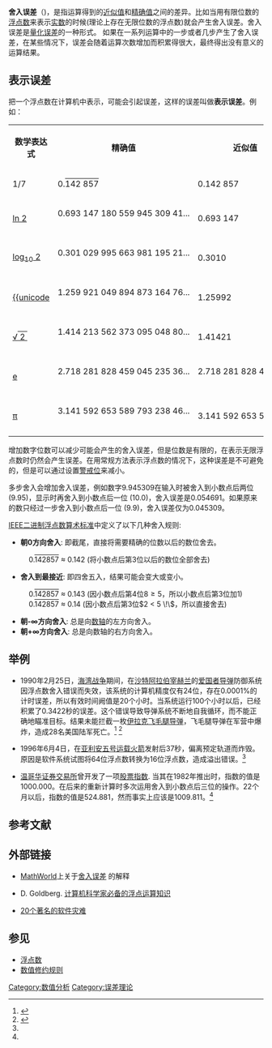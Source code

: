 {{Expand|time=2013-03-18T13:50:55+00:00 }}

'''舍入误差'''（{{lang-en|'''round-off error'''}})，是指运算得到的[[近似值|近似值]]和[[精确值|精确值]]之间的差异。比如当用有限位数的[[浮点数|浮点数]]来表示[[实数|实数]]的时候(理论上存在无限位数的浮点数)就会产生舍入误差。舍入误差是[[量化误差|量化误差]]的一种形式。
如果在一系列运算中的一步或者几步产生了舍入误差，在某些情况下，误差会随着运算次数增加而积累得很大，最终得出没有意义的运算结果。

== 表示误差 ==
把一个浮点数在计算机中表示，可能会引起误差，这样的误差叫做'''表示误差'''。例如：

<center><table class="wikitable">
<tr><th>数学表达式</th>
<th>精确值</th>
<th>近似值</th>
<th>误差</th>
<tr><td>1/7</td>
<td>0.<span style=text-decoration:overline>142 857</span>{{OEIS|id=A020806}}</td>
<td>0.142 857</td>
<td>0.000 000 <span style=text-decoration:overline>142 857</span></td>
<tr><td>[[2的自然對數|ln 2]]</td>
<td>0.693 147 180 559 945 309 41...  {{OEIS|id=A002162}}</td>
<td>0.693 147</td>
<td>0.000 000 180 559 945 309 41...</td>
<tr><td>[[常用對數|log<sub>10</sub> 2]]</td>
<td>0.301 029 995 663 981 195 21...  {{OEIS|id=A007524}}</td>
<td>0.3010</td>
<td>0.000 029 995 663 981 195 21...</td>
<tr><td>[[立方根|{{unicode]]</td>
<td>1.259 921 049 894 873 164 76...  {{OEIS|id=A002580}}</td>
<td>1.25992</td>
<td>0.000 001 049 894 873 164 76...</td>
<tr><td>[[2的算術平方根|√<span style=text-decoration:overline> 2 </span>]]</td>
<td>1.414 213 562 373 095 048 80...  {{OEIS|id=A002193}}</td>
<td>1.41421</td>
<td>0.000 003 562 373 095 048 80...</td>
<tr><td>[[E_(數學常數)|e]]</td>
<td>2.718 281 828 459 045 235 36...  {{OEIS|id=A001113}}</td>
<td>2.718 281 828 459 045  </td>
<td>0.000 000 000 000 000 235 36...</td>
<tr><td>[[圓周率|π]]</td>
<td>3.141 592 653 589 793 238 46...  {{OEIS|id=A000796}}</td>
<td>3.141 592 653 589 793</td>
<td>0.000 000 000 000 000 238 46...</td>
</table></center>增加数字位数可以减少可能会产生的舍入误差，但是位数是有限的，在表示无限浮点数时仍然会产生误差。在用常规方法表示浮点数的情况下，这种误差是不可避免的，但是可以通过设置[[警戒位|警戒位]]来减小。

多步舍入会增加舍入误差，例如数字9.945309在输入时被舍入到小数点后两位 (9.95)，显示时再舍入到小数点后一位 (10.0)，舍入误差是0.054691。如果原来的数只经过一步舍入到小数点后一位 (9.9)，舍入误差仅为0.045309。

[[IEEE_754|IEEE二进制浮点数算术标准]]中定义了以下几种舍入规则:
*'''朝0方向舍入''': 即截尾，直接将需要精确的位数以后的数位舍去。
:0.<span style=text-decoration:overline>142857</span> ≈ 0.142 (将小数点后第3位以后的数位全部舍去)
*'''舍入到最接近''': 即四舍五入，结果可能会变大或变小。
:0.<span style=text-decoration:overline>142857</span> ≈ 0.143 (因小数点后第4位<math>8\ge5</math>，所以小数点后第3位加1)
:0.<span style=text-decoration:overline>142857</span> ≈ 0.14 (因小数点后第3位<math>2 < 5 \!\ </math>，所以直接舍去)
*'''朝-∞方向舍入''': 总是向[[数轴|数轴]]的左方向舍入。
*'''朝+∞方向舍入''': 总是向数轴的右方向舍入。

== 举例 ==
* 1990年2月25日，[[海湾战争|海湾战争]]期间，在[[沙特阿拉伯|沙特阿拉伯]][[宰赫兰|宰赫兰]]的[[爱国者导弹|爱国者导弹]]防御系统因浮点数舍入错误而失效，该系统的计算机精度仅有24位，存在0.0001%的计时误差，所以有效时间阙值是20个小时。当系统运行100个小时以后，已经积累了0.3422秒的误差。这个错误导致导弹系统不断地自我循环，而不能正确地瞄准目标。结果未能拦截一枚[[伊拉克|伊拉克]][[飞毛腿导弹|飞毛腿导弹]]，飞毛腿导弹在军营中爆炸，造成28名美国陆军死亡。<ref name="wolf">{{cite web |url=http://mathworld.wolfram.com/RoundoffError.html |title=Roundoff Error |publisher=Wolfram |access-date=2010-06-17 |archive-date=2020-11-11 |archive-url=https://web.archive.org/web/20201111223326/https://mathworld.wolfram.com/RoundoffError.html |dead-url=no }}</ref> <ref>{{cite web |url=http://personal.cis.strath.ac.uk/~mdd/teaching/pm/Patriot%20Missile%20PM%20Presentation.pdf |format=pdf |title=The Patriot Missile Disaster – What Went Wrong? |author=Liam McBrien |coauthors=Craig McNulty |publisher=Dr Mark Dunlop, University of Strathclyde |access-date=2010-06-17 |archive-date=2011-07-19 |archive-url=https://web.archive.org/web/20110719151906/http://personal.cis.strath.ac.uk/~mdd/teaching/pm/Patriot%20Missile%20PM%20Presentation.pdf |dead-url=no }}</ref>

* 1996年6月4日，在[[亚利安五号运载火箭|亚利安五号运载火箭]]发射后37秒，偏离预定轨道而炸毁。原因是软件系统试图将64位浮点数转换为16位浮点数，造成溢出错误。<ref name="wolf" />

* [[温哥华证券交易所|温哥华证券交易所]]曾开发了一项[[股票指数|股票指数]]. 当其在1982年推出时，指数的值是1000.000。在后来的重新计算时多次运用舍入到小数点后三位的操作。22个月以后，指数的值是524.881，然而事实上应该是1009.811。<ref name="wolf" />

== 参考文献 ==
{{Reflist}}

== 外部链接 ==
* {{en}}[[MathWorld|MathWorld]]上关于[http://mathworld.wolfram.com/RoundoffError.html 舍入误差] {{Wayback|url=http://mathworld.wolfram.com/RoundoffError.html |date=20201111223326 }}的解释
* {{en}}D. Goldberg. [http://www.validlab.com/goldberg/paper.pdf 计算机科学家必备的浮点运算知识] {{Wayback|url=http://www.validlab.com/goldberg/paper.pdf |date=20191212073228 }}
* {{en}}[http://www.devtopics.com/20-famous-software-disasters/ 20个著名的软件灾难] {{Wayback|url=http://www.devtopics.com/20-famous-software-disasters/ |date=20210122035630 }}

== 参见 ==
* [[浮点数|浮点数]]
* [[数值修约规则|数值修约规则]]

[[Category:数值分析|Category:数值分析]]
[[Category:误差理论|Category:误差理论]]